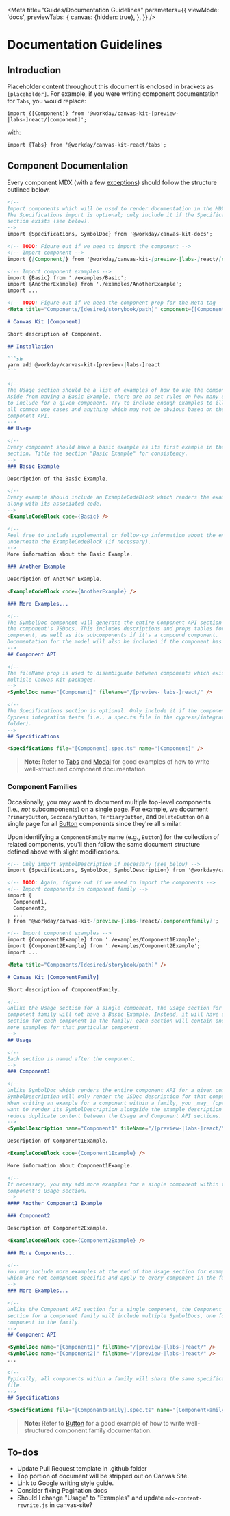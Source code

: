 <Meta
  title="Guides/Documentation Guidelines"
  parameters={{
    viewMode: 'docs',
    previewTabs: {
      canvas: {hidden: true},
    },
  }}
/>

# Documentation Guidelines

## Introduction

Placeholder content throughout this document is enclosed in brackets as `[placeholder]`. For example, if
you were writing component documentation for `Tabs`, you would replace:

```tsx
import {[Component]} from '@workday/canvas-kit-[preview-|labs-]react/[component]';
```

with:

```tsx
import {Tabs} from '@workday/canvas-kit-react/tabs';
```

## Component Documentation

Every component MDX (with a few [exceptions](#component-families)) should follow the structure outlined below.

````md
<!--
Import components which will be used to render documentation in the MDX file.
The Specifications import is optional; only include it if the Specifications
section exists (see below).
-->
import {Specifications, SymbolDoc} from '@workday/canvas-kit-docs';

<!-- TODO: Figure out if we need to import the component -->
<!-- Import component -->
import {[Component]} from '@workday/canvas-kit-[preview-|labs-]react/[component]';

<!-- Import component examples -->
import {Basic} from './examples/Basic';
import {AnotherExample} from './examples/AnotherExample';
import ...

<!-- TODO: Figure out if we need the component prop for the Meta tag -->
<Meta title="Components/[desired/storybook/path]" component={[Component]} />

# Canvas Kit [Component]

Short description of Component.

## Installation

```sh
yarn add @workday/canvas-kit-[preview-|labs-]react
```

<!--
The Usage section should be a list of examples of how to use the component.
Aside from having a Basic Example, there are no set rules on how many examples
to include for a given component. Try to include enough examples to illustrate
all common use cases and anything which may not be obvious based on the
component API.
-->
## Usage

<!--
Every component should have a basic example as its first example in the Usage
section. Title the section "Basic Example" for consistency.
-->
### Basic Example

Description of the Basic Example.

<!--
Every example should include an ExampleCodeBlock which renders the example
along with its associated code.
-->
<ExampleCodeBlock code={Basic} />

<!--
Feel free to include supplemental or follow-up information about the example
underneath the ExampleCodeBlock (if necessary).
-->
More information about the Basic Example.

### Another Example

Description of Another Example.

<ExampleCodeBlock code={AnotherExample} />

### More Examples...

<!--
The SymbolDoc component will generate the entire Component API section using
the component's JSDocs. This includes descriptions and props tables for the
component, as well as its subcomponents if it's a compound component.
Documentation for the model will also be included if the component has a model.
-->
## Component API

<!--
The fileName prop is used to disambiguate between components which exist in
multiple Canvas Kit packages.
-->
<SymbolDoc name="[Component]" fileName="/[preview-|labs-]react/" />

<!--
The Specifications section is optional. Only include it if the component has
Cypress integration tests (i.e., a spec.ts file in the cypress/integration
folder).
-->
## Specifications

<Specifications file="[Component].spec.ts" name="[Component]" />
````

> **Note:** Refer to [Tabs](/components/containers/tabs/) and [Modal](/components/popups/modal/) for good examples of how to write well-structured component documentation.

### Component Families

Occasionally, you may want to document multiple top-level components (i.e.,
_not_ subcomponents) on a single page. For example, we document `PrimaryButton`,
`SecondaryButton`, `TertiaryButton`, and `DeleteButton` on a single page for all
[Button](/components/buttons/button/) components since they're all similar.

Upon identifying a `ComponentFamily` name (e.g., `Button`) for the collection of
related components, you'll then follow the same document structure
defined above with slight modifications.

````md
<!-- Only import SymbolDescription if necessary (see below) -->
import {Specifications, SymbolDoc, SymbolDescription} from '@workday/canvas-kit-docs';

<!-- TODO: Again, figure out if we need to import the components -->
<!-- Import components in component family -->
import {
  Component1,
  Component2,
  ...
} from '@workday/canvas-kit-[preview-|labs-]react/[componentfamily]';

<!-- Import component examples -->
import {Component1Example} from './examples/Component1Example';
import {Component2Example} from './examples/Component2Example';
import ...

<Meta title="Components/[desired/storybook/path]" />

# Canvas Kit [ComponentFamily]

Short description of ComponentFamily.

<!--
Unlike the Usage section for a single component, the Usage section for a
component family will not have a Basic Example. Instead, it will have one
section for each component in the family; each section will contain one or
more examples for that particular component.
-->
## Usage

<!--
Each section is named after the component.
-->
### Component1

<!--
Unlike SymbolDoc which renders the entire component API for a given component,
SymbolDescription will only render the JSDoc description for that component.
When writing an example for a component within a family, you _may_ (optional)
want to render its SymbolDescription alongside the example description to
reduce duplicate content between the Usage and Component API sections.
-->
<SymbolDescription name="Component1" fileName="/[preview-|labs-]react/" />

Description of Component1Example.

<ExampleCodeBlock code={Component1Example} />

More information about Component1Example.

<!--
If necessary, you may add more examples for a single component within that
component's Usage section.
-->
#### Another Component1 Example

### Component2

Description of Component2Example.

<ExampleCodeBlock code={Component2Example} />

### More Components...

<!--
You may include more examples at the end of the Usage section for examples
which are not comopnent-specific and apply to every component in the family.
-->
### More Examples...

<!--
Unlike the Component API section for a single component, the Component API
section for a component family will include multiple SymbolDocs, one for each
component in the family.
-->
## Component API

<SymbolDoc name="[Component1]" fileName="/[preview-|labs-]react/" />
<SymbolDoc name="[Component2]" fileName="/[preview-|labs-]react/" />
...

<!--
Typically, all components within a family will share the same specifications
file.
-->
## Specifications

<Specifications file="[ComponentFamily].spec.ts" name="[ComponentFamily]" />
````

> **Note:** Refer to [Button](/components/buttons/button/) for a good example of how to write well-structured component family documentation.

## To-dos

- Update Pull Request template in .github folder
- Top portion of document will be stripped out on Canvas Site.
- Link to Google writing style guide.
- Consider fixing Pagination docs
- Should I change "Usage" to "Examples" and update `mdx-content-rewrite.js` in canvas-site?